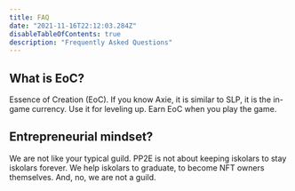 ```yaml
---
title: FAQ
date: "2021-11-16T22:12:03.284Z"
disableTableOfContents: true
description: "Frequently Asked Questions"
---
```


## What is EoC?

Essence of Creation (EoC). If you know Axie, it 
is similar to SLP, it is the in-game currency. 
Use it for leveling up. Earn EoC when you play the game.


## Entrepreneurial mindset?

We are not like your typical guild. PP2E is not
about keeping iskolars to stay iskolars forever.
We help iskolars to graduate, to become NFT
owners themselves.  And, no, we are not a guild.